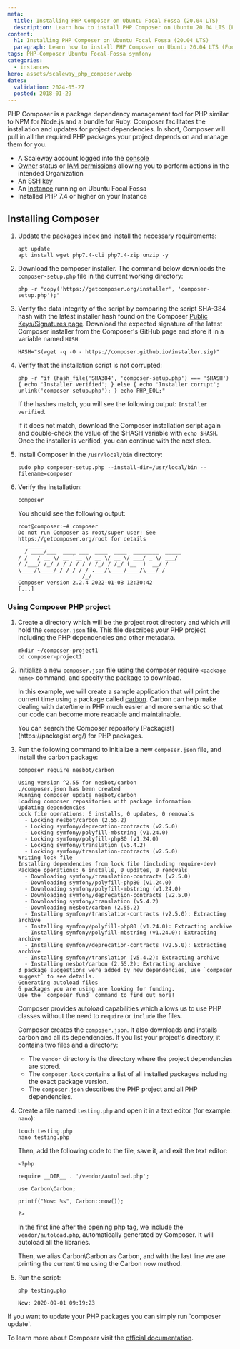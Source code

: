 ```yaml
---
meta:
  title: Installing PHP Composer on Ubuntu Focal Fossa (20.04 LTS)
  description: Learn how to install PHP Composer on Ubuntu 20.04 LTS (Focal Fossa) with this step-by-step guide. Set up PHP Composer quickly and efficiently on your Scaleway server for seamless dependency management.
content:
  h1: Installing PHP Composer on Ubuntu Focal Fossa (20.04 LTS)
  paragraph: Learn how to install PHP Composer on Ubuntu 20.04 LTS (Focal Fossa) with this step-by-step guide. Set up PHP Composer quickly and efficiently on your Scaleway server for seamless dependency management.
tags: PHP-Composer Ubuntu Focal-Fossa symfony
categories:
  - instances
hero: assets/scaleway_php_composer.webp
dates:
  validation: 2024-05-27
  posted: 2018-01-29
---
```


PHP Composer is a package dependency management tool for PHP similar to NPM for Node.js and a bundle for Ruby. Composer facilitates the installation and updates for project dependencies. In short, Composer will pull in all the required PHP packages your project depends on and manage them for you.

<Macro id="requirements" />

- A Scaleway account logged into the [console](https://console.scaleway.com)
- [Owner](/identity-and-access-management/iam/concepts/#owner) status or [IAM permissions](/identity-and-access-management/iam/concepts/#permission) allowing you to perform actions in the intended Organization
- An [SSH key](/identity-and-access-management/organizations-and-projects/how-to/create-ssh-key/)
- An [Instance](/compute/instances/how-to/create-an-instance/) running on Ubuntu Focal Fossa
- Installed PHP 7.4 or higher on your Instance

## Installing Composer

1. Update the packages index and install the necessary requirements:
    ```
    apt update
    apt install wget php7.4-cli php7.4-zip unzip -y
    ```
2. Download the composer installer. The command below downloads the `composer-setup.php` file in the current working directory:
    ```
    php -r "copy('https://getcomposer.org/installer', 'composer-setup.php');"
    ```
3. Verify the data integrity of the script by comparing the script SHA-384 hash with the latest installer hash found on the Composer [Public Keys/Signatures page](https://composer.github.io/pubkeys.html). Download the expected signature of the latest Composer installer from the Composer's GitHub page and store it in a variable named `HASH`.
    ```
    HASH="$(wget -q -O - https://composer.github.io/installer.sig)"
    ```
4. Verify that the installation script is not corrupted:
    ```
    php -r "if (hash_file('SHA384', 'composer-setup.php') === '$HASH') { echo 'Installer verified'; } else { echo 'Installer corrupt'; unlink('composer-setup.php'); } echo PHP_EOL;"
    ```

    If the hashes match, you will see the following output: `Installer verified`.

    If it does not match, download the Composer installation script again and double-check the value of the $HASH variable with `echo $HASH`. Once the installer is verified, you can continue with the next step.
5. Install Composer in the `/usr/local/bin` directory:
    ```
    sudo php composer-setup.php --install-dir=/usr/local/bin --filename=composer
    ```
6. Verify the installation:
    ```
    composer
    ```

    You should see the following output:

    ```
    root@composer:~# composer
    Do not run Composer as root/super user! See https://getcomposer.org/root for details
      ______
      / ____/___  ____ ___  ____  ____  ________  _____
    / /   / __ \/ __ `__ \/ __ \/ __ \/ ___/ _ \/ ___/
    / /___/ /_/ / / / / / / /_/ / /_/ (__  )  __/ /
    \____/\____/_/ /_/ /_/ .___/\____/____/\___/_/
                        /_/
    Composer version 2.2.4 2022-01-08 12:30:42
    [...]
    ```

### Using Composer PHP project

1. Create a directory which will be the project root directory and which will hold the `composer.json` file. This file describes your PHP project including the PHP dependencies and other metadata.
    ```
    mkdir ~/composer-project1
    cd composer-project1
    ```
2. Initialize a new `composer.json` file using the composer require `<package name>` command, and specify the package to download.

    In this example, we will create a sample application that will print the current time using a package called [carbon](https://carbon.nesbot.com/docs/). Carbon can help make dealing with date/time in PHP much easier and more semantic so that our code can become more readable and maintainable.

    <Message type="note">
      You can search the Composer repository [Packagist](https://packagist.org/) for PHP packages.
    </Message>
3. Run the following command to initialize a new `composer.json` file, and install the carbon package:
    ```
    composer require nesbot/carbon
    ```
    ```
    Using version ^2.55 for nesbot/carbon
    ./composer.json has been created
    Running composer update nesbot/carbon
    Loading composer repositories with package information
    Updating dependencies
    Lock file operations: 6 installs, 0 updates, 0 removals
      - Locking nesbot/carbon (2.55.2)
      - Locking symfony/deprecation-contracts (v2.5.0)
      - Locking symfony/polyfill-mbstring (v1.24.0)
      - Locking symfony/polyfill-php80 (v1.24.0)
      - Locking symfony/translation (v5.4.2)
      - Locking symfony/translation-contracts (v2.5.0)
    Writing lock file
    Installing dependencies from lock file (including require-dev)
    Package operations: 6 installs, 0 updates, 0 removals
      - Downloading symfony/translation-contracts (v2.5.0)
      - Downloading symfony/polyfill-php80 (v1.24.0)
      - Downloading symfony/polyfill-mbstring (v1.24.0)
      - Downloading symfony/deprecation-contracts (v2.5.0)
      - Downloading symfony/translation (v5.4.2)
      - Downloading nesbot/carbon (2.55.2)
      - Installing symfony/translation-contracts (v2.5.0): Extracting archive
      - Installing symfony/polyfill-php80 (v1.24.0): Extracting archive
      - Installing symfony/polyfill-mbstring (v1.24.0): Extracting archive
      - Installing symfony/deprecation-contracts (v2.5.0): Extracting archive
      - Installing symfony/translation (v5.4.2): Extracting archive
      - Installing nesbot/carbon (2.55.2): Extracting archive
    3 package suggestions were added by new dependencies, use `composer suggest` to see details.
    Generating autoload files
    6 packages you are using are looking for funding.
    Use the `composer fund` command to find out more!
    ```

    Composer provides autoload capabilities which allows us to use PHP classes without the need to `require` or `include` the files.

    Composer creates the `composer.json`. It also downloads and installs carbon and all its dependencies. If you list your project's directory, it contains two files and a directory:
    - The `vendor` directory is the directory where the project dependencies are stored.
    - The `composer.lock` contains a list of all installed packages including the exact package version.
    - The `composer.json` describes the PHP project and all PHP dependencies.
4. Create a file named `testing.php` and open it in a text editor (for example: `nano`):
    ```
    touch testing.php
    nano testing.php
    ```

    Then, add the following code to the file, save it, and exit the text editor:

    ```
    <?php

    require __DIR__ . '/vendor/autoload.php';

    use Carbon\Carbon;

    printf("Now: %s", Carbon::now());

    ?>
    ```

    In the first line after the opening php tag, we include the `vendor/autoload.php`, automatically generated by Composer. It will autoload all the libraries.

    Then, we alias Carbon\Carbon as Carbon, and with the last line we are printing the current time using the Carbon now method.
5. Run the script:
    ```
    php testing.php
    ```
    ```
    Now: 2020-09-01 09:19:23
    ```

<Message type="note">
  If you want to update your PHP packages you can simply run `composer update`.
</Message>

To learn more about Composer visit the [official documentation](https://getcomposer.org/doc/).
